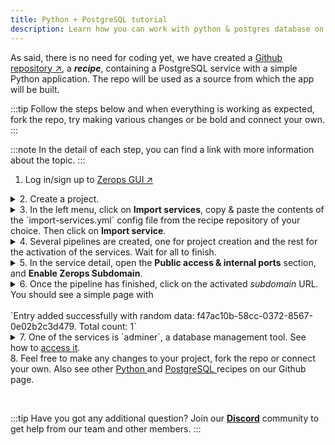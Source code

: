```yaml
---
title: Python + PostgreSQL tutorial
description: Learn how you can work with python & postgres database on Zerops.
---
```



As said, there is no need for coding yet, we have created a [Github repository ↗](https://github.com/zeropsio/recipe-onboarding-python), a **_recipe_**, containing a PostgreSQL service with a simple Python application. The repo will be used as a source from which the app will be built.

:::tip
Follow the steps below and when everything is working as expected, fork the repo, try making various changes or be bold and connect your own.
:::

:::note
In the detail of each step, you can find a link with more information about the topic.
:::

1. Log in/sign up to [Zerops GUI ↗](https://app.zerops.io)

<details>
  <summary>2. Create a project.</summary>
  <p>
    Learn more about <a href="/features/infrastructure#project">projects</a> in
    Zerops. See how to <a href="/python/how-to/create#create-a-project-description-file">import</a> a whole project into Zerops.
  </p>
</details>

<details>
  <summary>
    3. In the left menu, click on <b>Import services</b>, copy & paste the
    contents of the `import-services.yml` config file from the recipe
    repository of your choice. Then click on <b>Import service</b>.
  </summary>
  <p>
    Learn more about <a href="/features/infrastructure#services--containers">services</a> in Zerops and how to <a href="/python/how-to/create#add-python-service-to-an-existing-project">import a service</a> to an existing project.
  </p>
  <p>
    The yaml file includes a `buildFromGit` directive, which ensures
    a one-time build from Git repository source. See how to connect a <a href="/references/github-integration">Github</a> or <a href="/references/github-integration">Gitlab</a> repository to be able to
    trigger automatic builds & deploys.
  </p>
</details>

<details>
  <summary>4. Several pipelines are created, one for project creation and the rest for the activation of the services. Wait for all to finish.</summary>
  <p>
  Learn more about how the pipelines can be <a href="/python/how-to/trigger-pipeline">triggered</a> and about <a href="/python/how-to/build-process">build</a> and <a href="/python/how-to/deploy-process">deploy</a> processes of a Python application in Zerops.

Learn more about how to access <a href="/python/how-to/logs#build-log">build log</a> of your Python service in Zerops.

  </p>
</details>

<details>
  <summary>
    5. In the service detail, open the <b>Public access & internal ports</b> section, and <b>Enable Zerops Subdomain</b>.
  </summary>
  <p>
    Learn more about how to <a href="/python/how-to/access">access</a> your
    Python service in Zerops.
  </p>
</details>

<details>
  <summary>6. Once the pipeline has finished, click on the activated <i>subdomain</i> URL. You should see a simple page with <br/><br/>`Entry added successfully with random data: f47ac10b-58cc-0372-8567-0e02b2c3d479. Total count: 1`</summary>
  <p>
  Congratulations! You have created your first application in Zerops, and we hope to see your own projects soon.

For now, check out other features, such as <a href="/python/how-to/env-variables">environment variables</a>, <a href="/python/how-to/logs#runtime-log">runtime log</a> and <a href="/python/how-to/scaling">scaling</a>.

  </p>
</details>

<details>
  <summary>
    7. One of the services is `adminer`, a database management tool.
    See how to <a href="/postgresql/how-to/manage#how-to-access-adminer">access it</a>.
  </summary>
  <p>
    Learn more about how to <a href="/postgresql/how-to/manage#how-to-use-psql-cli-on-your-workstation">use <code>psql</code></a> command-line tool instead or how to <a href="/postgresql/how-to/export-import-data">import and export data</a> from your database.
  </p>
</details>
8. Feel free to make any changes to your project, fork the repo or connect your
own. Also see other <a href="https://github.com/zeropsio?q=python&type=all&language=&sort=">
  Python
</a> and <a href="https://github.com/zeropsio?q=postgresql&type=all&language=&sort=">
  PostgreSQL
</a> recipes on our Github page.

<p>&nbsp;</p>

:::tip
Have you got any additional question? Join our **[Discord](https://discord.com/invite/WDvCZ54)** community to get help from our team and other members.
:::
